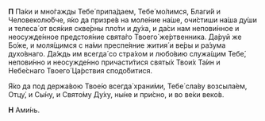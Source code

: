 **П** Па́ки и мно́гажды Тебе́ припа́даем, Тебе́ мо́лимся, Благи́й и Человеколю́бче, я́ко да призре́в на моле́ние на́ше, очи́стиши на́ша ду́ши и телеса́ от вся́кия скве́рны пло́ти и ду́ха, и да́си нам непови́нное и неосужде́нное предстоя́ние свята́го Твоего́ же́ртвенника. Да́руй же Бо́же, и моля́щимся с на́ми преспе́яние жития́ и ве́ры и ра́зума духо́внаго. Да́ждь им всегда́ со стра́хом и любо́вию служа́щим Тебе́, непови́нно и неосужде́нно причасти́тися святы́х Твои́х Та́ин и Небе́снаго Твоего́ Ца́рствия сподо́битися.

Я́ко да под держа́вою Твое́ю всегда́ храни́ми, Тебе́ сла́ву возсыла́ем, Отцу́, и Сы́ну, и Свято́му Ду́ху, ны́не и при́сно, и во ве́ки веко́в.

**Н** Ами́нь.
